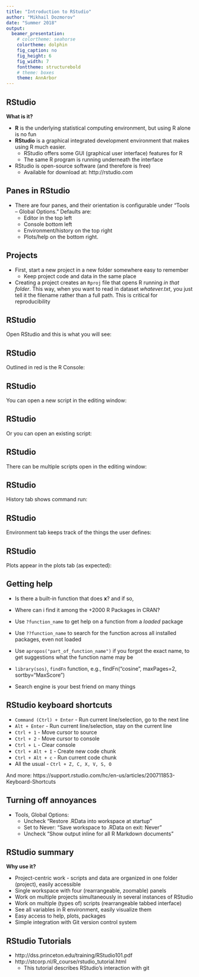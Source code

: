 ```yaml
---
title: "Introduction to RStudio"
author: "Mikhail Dozmorov"
date: "Summer 2018"
output:
  beamer_presentation:
    # colortheme: seahorse
    colortheme: dolphin
    fig_caption: no
    fig_height: 6
    fig_width: 7
    fonttheme: structurebold
    # theme: boxes
    theme: AnnArbor
---
```


## RStudio

**What is it?**

- **R** is the underlying statistical computing environment, but using R alone is no fun
- **RStudio** is a graphical integrated development environment that makes using R much easier.
    * RStudio offers some GUI (graphical user interface) features for R
    * The same R program is running underneath the interface
* RStudio is open-source software (and therefore is free)
    * Available for download at: http://rstudio.com
    
## Panes in RStudio

- There are four panes, and their orientation is configurable under "Tools -- Global Options." Defaults are:
    - Editor in the top left
    - Console bottom left
    - Environment/history on the top right
    - Plots/help on the bottom right.

## Projects

- First, start a new project in a new folder somewhere easy to remember
    - Keep project code and data in the same place
- Creating a project creates an `Rproj` file that opens R running _in that folder_. This way, when you want to read in dataset _whatever.txt_, you just tell it the filename rather than a full path. This is critical for reproducibility

## RStudio 

Open RStudio and this is what you will see:

\begin{center}
\includegraphics[height=190px]{img/RStudioConsole.png}
\end{center}

## RStudio 

Outlined in red is the R Console:

\begin{center}
\includegraphics[height=190px]{img/RStudioConsole2.png}
\end{center}

## RStudio 

You can open a new script in the editing window:

\begin{center}
\includegraphics[height=190px]{img/RStudioConsole3.png}
\end{center}

## RStudio 

Or you can open an existing script:

\begin{center}
\includegraphics[height=190px]{img/RStudioConsole4.png}
\end{center}

## RStudio 

There can be multiple scripts open in the editing window:

\begin{center}
\includegraphics[height=190px]{img/RStudioConsole5.png}
\end{center}

## RStudio 

History tab shows command run:

\begin{center}
\includegraphics[height=190px]{img/RStudioConsole6.png}
\end{center}

## RStudio 

Environment tab keeps track of the things the user defines:

\begin{center}
\includegraphics[height=190px]{img/RStudioConsole7.png}
\end{center}

## RStudio 

Plots appear in the plots tab (as expected):

\begin{center}
\includegraphics[height=190px]{img/RStudioConsole8.png}
\end{center}

## Getting help

- Is there a built-in function that does **x**? and if so,
- Where can i find it among the +2000 R Packages in CRAN?

- Use `?function_name` to get help on a function from a _loaded_ package
- Use `??function_name` to search for the function across all installed packages, even not loaded
- Use `apropos("part_of_function_name")` if you forgot the exact name, to get suggestions what the function name may be
- `library(sos)`, `findFn` function, e.g., findFn("cosine", maxPages=2, sortby="MaxScore")
- Search engine is your best friend on many things

## RStudio keyboard shortcuts

- `Command (Ctrl) + Enter` - Run current line/selection, go to the next line  
- `Alt + Enter` - Run current line/selection, stay on the current line
- `Ctrl + 1` - Move cursor to source  
- `Ctrl + 2` - Move cursor to console  
- `Ctrl + L` - Clear console
- `Ctrl + Alt + I` - Create new code chunk
- `Ctrl + Alt + c` - Run current code chunk
- All the usual - `Ctrl + Z, C, X, V, S, O`

\tiny And more: https://support.rstudio.com/hc/en-us/articles/200711853-Keyboard-Shortcuts

## Turning off annoyances

- Tools, Global Options:
    - Uncheck “Restore .RData into workspace at startup”
    - Set to Never: “Save workspace to .RData on exit: Never”
    - Uncheck "Show output inline for all R Markdown documents"

## RStudio summary

**Why use it?**

- Project-centric work - scripts and data are organized in one folder (project), easily accessible 
- Single workspace with four (rearrangeable, zoomable) panels
- Work on multiple projects simultaneously in several instances of RStudio
- Work on multiple (types of) scripts (rearrangeable tabbed interface)
- See all variables in R environment, easily visualize them
- Easy access to help, plots, packages
- Simple integration with Git version control system

## RStudio Tutorials

* http://dss.princeton.edu/training/RStudio101.pdf
* http://stcorp.nl/R_course/rstudio_tutorial.html
    * This tutorial describes RStudio's interaction with git


